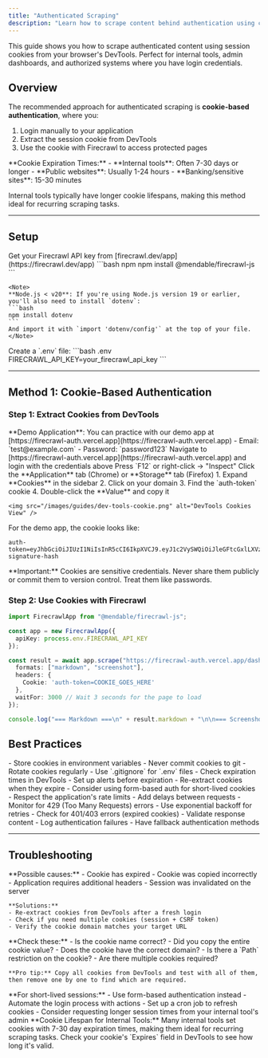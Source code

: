 ```yaml
---
title: "Authenticated Scraping"
description: "Learn how to scrape content behind authentication using cookies"
---
```


<Info>
This guide shows you how to scrape authenticated content using session cookies from your browser's DevTools. Perfect for internal tools, admin dashboards, and authorized systems where you have login credentials.
</Info>

## Overview

The recommended approach for authenticated scraping is **cookie-based authentication**, where you:
1. Login manually to your application
2. Extract the session cookie from DevTools
3. Use the cookie with Firecrawl to access protected pages

<Note>
**Cookie Expiration Times:**
- **Internal tools**: Often 7-30 days or longer
- **Public websites**: Usually 1-24 hours
- **Banking/sensitive sites**: 15-30 minutes

Internal tools typically have longer cookie lifespans, making this method ideal for recurring scraping tasks.
</Note>

---

## Setup

<Steps>
  <Step title="Get API Key">
    Get your Firecrawl API key from [firecrawl.dev/app](https://firecrawl.dev/app)
  </Step>

  <Step title="Install Dependencies">
    ```bash npm
    npm install @mendable/firecrawl-js
    ```

    <Note>
    **Node.js < v20**: If you're using Node.js version 19 or earlier, you'll also need to install `dotenv`:
    ```bash
    npm install dotenv
    ```
    And import it with `import 'dotenv/config'` at the top of your file.
    </Note>
  </Step>

  <Step title="Configure Environment">
    Create a `.env` file:
    ```bash .env
    FIRECRAWL_API_KEY=your_firecrawl_api_key
    ```
  </Step>
</Steps>

---

## Method 1: Cookie-Based Authentication

### Step 1: Extract Cookies from DevTools

<Note>
**Demo Application**: You can practice with our demo app at [https://firecrawl-auth.vercel.app](https://firecrawl-auth.vercel.app)
- Email: `test@example.com`
- Password: `password123`
</Note>

<Steps>
  <Step title="Login to Your Application">
    Navigate to [https://firecrawl-auth.vercel.app](https://firecrawl-auth.vercel.app) and login with the credentials above
  </Step>

  <Step title="Open DevTools">
    Press `F12` or right-click → "Inspect"
  </Step>

  <Step title="Navigate to Application Tab">
    Click the **Application** tab (Chrome) or **Storage** tab (Firefox)
  </Step>

  <Step title="Find and Copy Cookie">
    1. Expand **Cookies** in the sidebar
    2. Click on your domain
    3. Find the `auth-token` cookie
    4. Double-click the **Value** and copy it

    <img src="/images/guides/dev-tools-cookie.png" alt="DevTools Cookies View" />
  </Step>
</Steps>

For the demo app, the cookie looks like:
```
auth-token=eyJhbGciOiJIUzI1NiIsInR5cCI6IkpXVCJ9.eyJ1c2VySWQiOiJleGFtcGxlLXVzZXItaWQiLCJlbWFpbCI6InRlc3RAZXhhbXBsZS5jb20ifQ.example-signature-hash
```

<Warning>
**Important:** Cookies are sensitive credentials. Never share them publicly or commit them to version control. Treat them like passwords.
</Warning>

### Step 2: Use Cookies with Firecrawl

```typescript
import FirecrawlApp from "@mendable/firecrawl-js";

const app = new FirecrawlApp({
  apiKey: process.env.FIRECRAWL_API_KEY
});

const result = await app.scrape("https://firecrawl-auth.vercel.app/dashboard", {
  formats: ["markdown", "screenshot"],
  headers: {
    Cookie: 'auth-token=COOKIE_GOES_HERE'
  },
  waitFor: 3000 // Wait 3 seconds for the page to load
});

console.log("=== Markdown ===\n" + result.markdown + "\n\n=== Screenshot URL ===\n" + result.screenshot);
```

## Best Practices

<CardGroup cols={2}>
  <Card title="Cookie Security" icon="lock">
    - Store cookies in environment variables
    - Never commit cookies to git
    - Rotate cookies regularly
    - Use `.gitignore` for `.env` files
  </Card>

  <Card title="Cookie Expiration" icon="clock">
    - Check expiration times in DevTools
    - Set up alerts before expiration
    - Re-extract cookies when they expire
    - Consider using form-based auth for short-lived cookies
  </Card>

  <Card title="Rate Limiting" icon="gauge">
    - Respect the application's rate limits
    - Add delays between requests
    - Monitor for 429 (Too Many Requests) errors
    - Use exponential backoff for retries
  </Card>

  <Card title="Error Handling" icon="shield">
    - Check for 401/403 errors (expired cookies)
    - Validate response content
    - Log authentication failures
    - Have fallback authentication methods
  </Card>
</CardGroup>

---

## Troubleshooting

<AccordionGroup>
  <Accordion title="Getting 401 Unauthorized Errors" icon="ban">
    **Possible causes:**
    - Cookie has expired
    - Cookie was copied incorrectly
    - Application requires additional headers
    - Session was invalidated on the server

    **Solutions:**
    - Re-extract cookies from DevTools after a fresh login
    - Check if you need multiple cookies (session + CSRF token)
    - Verify the cookie domain matches your target URL
  </Accordion>

  <Accordion title="Cookie Not Working" icon="cookie-bite">
    **Check these:**
    - Is the cookie name correct?
    - Did you copy the entire cookie value?
    - Does the cookie have the correct domain?
    - Is there a `Path` restriction on the cookie?
    - Are there multiple cookies required?

    **Pro tip:** Copy all cookies from DevTools and test with all of them, then remove one by one to find which are required.
  </Accordion>

  <Accordion title="Session Expires Too Quickly" icon="hourglass">
    **For short-lived sessions:**
    - Use form-based authentication instead
    - Automate the login process with actions
    - Set up a cron job to refresh cookies
    - Consider requesting longer session times from your internal tool's admin
  </Accordion>
</AccordionGroup>


<Note>
**Cookie Lifespan for Internal Tools:** Many internal tools set cookies with 7-30 day expiration times, making them ideal for recurring scraping tasks. Check your cookie's `Expires` field in DevTools to see how long it's valid.
</Note>